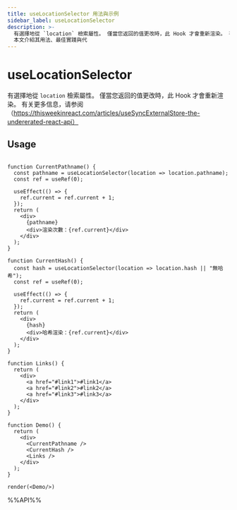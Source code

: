 ```yaml
---
title: useLocationSelector 用法與示例
sidebar_label: useLocationSelector
description: >-
  有選擇地從 `location` 檢索屬性。 僅當您返回的值更改時，此 Hook 才會重新渲染。 有關更多信息，請參閱（https://thisweekinreact.com/articles/useSyncExternalStore-the-undererated-react-api）。
  本文介紹其用法、最佳實踐與代
---
```

# useLocationSelector

有選擇地從 `location` 檢索屬性。 僅當您返回的值更改時，此 Hook 才會重新渲染。
有关更多信息，请参阅（https://thisweekinreact.com/articles/useSyncExternalStore-the-undererated-react-api）

## Usage

```tsx live noInline

function CurrentPathname() {
  const pathname = useLocationSelector(location => location.pathname);
  const ref = useRef(0);

  useEffect(() => {
    ref.current = ref.current + 1;
  });
  return (
    <div>
      {pathname}
      <div>渲染次數：{ref.current}</div>
    </div>
  );
}

function CurrentHash() {
  const hash = useLocationSelector(location => location.hash || "無哈希");
  const ref = useRef(0);

  useEffect(() => {
    ref.current = ref.current + 1;
  });
  return (
    <div>
      {hash}
      <div>哈希渲染：{ref.current}</div>
    </div>
  );
}

function Links() {
  return (
    <div>
      <a href="#link1">#link1</a>
      <a href="#link2">#link2</a>
      <a href="#link3">#link3</a>
    </div>
  );
}

function Demo() {
  return (
    <div>
      <CurrentPathname />
      <CurrentHash />
      <Links />
    </div>
  );
}

render(<Demo/>)
```

%%API%%